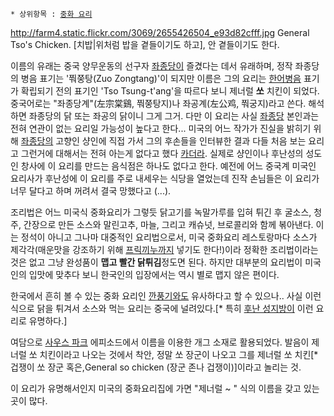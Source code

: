  * 상위항목 : [[중화 요리]]

http://farm4.static.flickr.com/3069/2655426504_e93d82cfff.jpg
General Tso's Chicken.
[치밥|위처럼 밥을 곁들이기도 하고], 안 곁들이기도 한다.

이름의 유래는 중국 양무운동의 선구자 [[좌종당]]이 즐겼다는 데서 유래하며, 정작 좌종당의 병음 표기는 '쭤쭝탕(Zuo Zongtang)'이 되지만 이름은 그의 요리는 [[한어병음]] 표기가 확립되기 전의 표기인 'Tso Tsung-t'ang'을 따르다 보니 제너럴 '''쏘''' 치킨이 되었다. 중국어로는 "좌종당계"(左宗棠鷄, 쭤쭝탕지)나 좌공계(左公鸡, 쭤궁지)라고 쓴다. 해석하면 좌종당의 닭 또는 좌공의 닭이니 그게 그거. 다만 이 요리는 사실 [[좌종당]] 본인과는 전혀 연관이 없는 요리일 가능성이 높다고 한다... 미국의 어느 작가가 진실을 밝히기 위해 [[좌종당]]의 고향인 샹인에 직접 가서 그의 후손들을 인터뷰한 결과 다들 처음 보는 요리고 그런거에 대해서는 전혀 아는게 없다고 했다 [[카더라]].  실제로 샹인이나 후난성의 성도인 창사에 이 요리를 만드는 음식점은 하나도 없다고 한다.  예전에 어느 중국계 미국인 요리사가 후난성에 이 요리를 주로 내세우는 식당을 열었는데 진작 손님들은 이 요리가 너무 달다고 하며 꺼려서 결국 망했다고 (...). 

조리법은 어느 미국식 중화요리가 그렇듯 닭고기를 녹말가루를 입혀 튀긴 후 굴소스, 청주, 간장으로 만든 소스와 말린고추, 마늘, 그리고 캐슈넛, 브로콜리와 함께 볶아낸다. 이는 정석이 아니고 그나마 대중적인 요리법으로서, 미국 중화요리 레스토랑마다 소스가 제각각(매운맛을 강조하기 위해 [[프릭끼누]]까지 넣기도 한다!)이라 정확한 조리법이라는 것은 없고 그냥 완성품이 '''맵고 빨간 닭튀김'''정도면 된다.  하지만 대부분의 요리법이 미국인의 입맛에 맞추다 보니 한국인의 입장에서는 역시 별로 맵지 않은 편이다.

한국에서 흔히 볼 수 있는 중화 요리인 [[깐풍기]]와도 유사하다고 할 수 있으나.. 사실 이런식으로 닭을 튀겨서 소스와 먹는 요리는 중국에 널려있다.[* 특히 [[후난 성]]지방이 이런 요리로 유명하다.]

여담으로 [[사우스 파크]] 에피소드에서 이름을 이용한 개그 소재로 활용되었다.
발음이 제너럴 쏘 치킨이라고 나오는 것에서 착안, 정말 쏘 장군이 나오고 그를 제너럴 쏘 치킨[* 겁쟁이 쏘 장군 혹은,General so chicken (장군 존나 겁쟁이)]이라고 놀리는 것.

이 요리가 유명해서인지 미국의 중화요리집에 가면 "제너럴 ~ " 식의 이름을 갖고 있는 곳이 많다.
